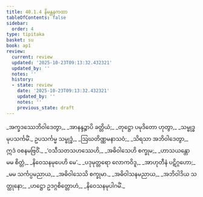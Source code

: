 ```yaml
---
title: 40.1.4 နိမန္တနကထာ
tableOfContents: false
sidebar:
  order: 4
type: tipitaka
basket: su
book: ap1
review:
  current: review
  updated: '2025-10-23T09:13:32.432321'
  updated_by: ''
  notes: ''
  history:
  - state: review
    date: '2025-10-23T09:13:32.432321'
    updated_by: ''
    notes: ''
    previous_state: draft
---
```



<ReviewStatus review={frontmatter.review} showDetails={true} />

<HypothesisAnnotation frontmatter={frontmatter} />

<DynamicBreadcrumb />

<Division number="50" book="ap1" e="ch" v="20" p="355">

<Paragraph number="4347" type="verses" book="ap1">
_အက္ခဒဿေဘိဝါဒေတွာ,_  
_အာနန္ဒဉ္စာပိ ခတ္တိယံ;_  
_တုဋ္ဌော ပမုဒိတော ဟုတွာ,_  
_သမ္ဗုဒ္ဓမုပသင်္ကမိံ._  

</Paragraph>

</Division>
<Division number="51" book="ap1" e="ch" v="20" p="355">

<Paragraph number="4348" book="ap1">
ဥပသင်္ကမ္မ သမ္ဗုဒ္ဓံ,_  
_ဩဃတိဏ္ဏမနာသဝံ;_  
_သိရသာ အဘိဝါဒေတွာ,_  
ဣဒံ ဝစနမဗြဝိံ._  

</Paragraph>

</Division>
<Division number="52" book="ap1" e="ch" v="20" p="355">

<Paragraph number="4349" type="verses" book="ap1">
_‘ဝသီသတသဟဿေဟိ,_  
_အဓိဝါသေဟိ စက္ခုမ;_  
_ဟာသယန္တော မမ စိတ္တံ,_  
_နိဝေသနမုပေဟိ မေ’._  

</Paragraph>

</Division>
<Division number="53" book="ap1" e="ch" v="20" p="355">

<Paragraph number="4350" type="verses" book="ap1">
_ပဒုမုတ္တရော လောကဝိဒူ,_  
_အာဟုတီနံ ပဋိဂ္ဂဟော;_  
_မမ သင်္ကပ္ပမညာယ,_  
_အဓိဝါသေသိ စက္ခုမာ._  

</Paragraph>

</Division>
<Division number="54" book="ap1" e="ch" v="20" p="355">

<Paragraph number="4351" type="verses" book="ap1">
_အဓိဝါသနမညာယ,_  
_အဘိဝါဒိယ သတ္ထုနော;_  
_ဟဋ္ဌော ဥဒဂ္ဂစိတ္တောဟံ,_  
_နိဝေသနမုပါဂမိံ._
</Paragraph>
</Division>
